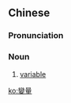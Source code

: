 {{also|变量}}
==Chinese==
{{zh-forms|s=变量}}

===Pronunciation===
{{zh-pron
|m=biànliàng
|c=bin3 loeng6
|cat=n
}}

===Noun===
{{zh-noun}}

# [[variable]] {{gloss|a quantity that may assume any one of a set of values}}

{{zh-cat|Mathematics}}

[[ko:變量]]